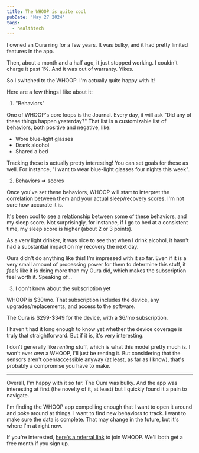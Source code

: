 ```yaml
---
title: The WHOOP is quite cool
pubDate: 'May 27 2024'
tags:
  - healthtech
---
```


I owned an Oura ring for a few years. It was bulky, and it had pretty limited features in the app.

Then, about a month and a half ago, it just stopped working. I couldn't charge it past 1%. And it was out of warranty. Yikes.

So I switched to the WHOOP. I'm actually quite happy with it! 

Here are a few things I like about it:

1. "Behaviors"

One of WHOOP's core loops is the Journal. Every day, it will ask "Did any of these things happen yesterday?" That list is a customizable list of behaviors, both positive and negative, like:

- Wore blue-light glasses
- Drank alcohol
- Shared a bed

Tracking these is actually pretty interesting! You can set goals for these as well. For instance, "I want to wear blue-light glasses four nights this week".

2. Behaviors => scores

Once you've set these behaviors, WHOOP will start to interpret the correlation between them and your actual sleep/recovery scores. I'm not sure how accurate it is. 

It's been cool to see a relationship between some of these behaviors, and my sleep score. Not surprisingly, for instance, if I go to bed at a consistent time, my sleep score is higher (about 2 or 3 points). 

As a very light drinker, it was nice to see that when I drink alcohol, it hasn't had a substantial impact on my recovery the next day.

Oura didn't do anything like this! I'm impressed with it so far. Even if it is a very small amount of processing power for them to determine this stuff, it _feels_ like it is doing more than my Oura did, which makes the subscription feel worth it. Speaking of...

3. I don't know about the subscription yet

WHOOP is \$30/mo. That subscription includes the device, any upgrades/replacements, and access to the software. 

The Oura is \$299-\$349 for the device, with a $6/mo subscription.

I haven't had it long enough to know yet whether the device coverage is truly that straightforward. But if it is, it's very interesting. 

I don't generally like _renting_ stuff, which is what this model pretty much is. I won't ever _own_ a WHOOP, I'll just be renting it. But considering that the sensors aren't open/accessible anyway (at least, as far as I know), that's probably a compromise you have to make.

---

Overall, I'm happy with it so far. The Oura was bulky. And the app was interesting at first (the novelty of it, at least) but I quickly found it a pain to navigate. 

I'm finding the WHOOP app compelling enough that I want to open it around and poke around at things. I want to find new behaviors to track. I want to make sure the data is complete. That may change in the future, but it's where I'm at right now.

If you're interested, [here's a referral link](https://join.whoop.com/546DD5) to join WHOOP. We'll both get a free month if you sign up.



